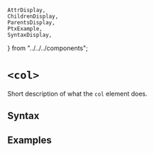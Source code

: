     AttrDisplay,
    ChildrenDisplay,
    ParentsDisplay,
    PtxExample,
    SyntaxDisplay,
} from "../../../components";

# `<col>`

Short description of what the `col` element does.

## Syntax

<SyntaxDisplay name="col" />

## Examples

    